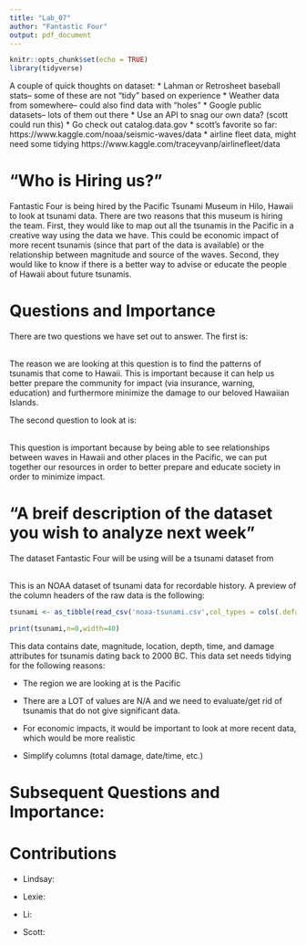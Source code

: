 ```yaml
---
title: "Lab_07"
author: "Fantastic Four"
output: pdf_document
---
```


```r
knitr::opts_chunk$set(echo = TRUE)
library(tidyverse)
```
A couple of quick thoughts on dataset:
* Lahman or Retrosheet baseball stats-- some of these are not "tidy" based on experience
* Weather data from somewhere-- could also find data with "holes"
* Google public datasets-- lots of them out there
* Use an API to snag our own data? (scott could run this)
* Go check out catalog.data.gov
* scott's favorite so far: https://www.kaggle.com/noaa/seismic-waves/data
* airline fleet data, might need some tidying https://www.kaggle.com/traceyvanp/airlinefleet/data


# "Who is Hiring us?"
Fantastic Four is being hired by the Pacific Tsunami Museum in Hilo, Hawaii to look at tsunami data. There are two reasons that this museum is hiring the team. First, they would like to map out all the tsunamis in the Pacific in a creative way using the data we have. This could be economic impact of more recent tsunamis (since that part of the data is available) or the relationship between magnitude and source of the waves. Second, they would like to know if there is a better way to advise or educate the people of Hawaii about future tsunamis.

# Questions and Importance 
There are two questions we have set out to answer. The first is:\
\begin{center}\textbf{What are the patterns in tsunamis that come to Hawaii?}\end{center}\ \
The reason we are looking at this question is to find the patterns of tsunamis that come to Hawaii. This is important because it can help us better prepare the community for impact (via insurance, warning, education) and furthermore minimize the damage to our beloved Hawaiian Islands.\ \

The second question to look at is:\
\begin{center}\textbf{What are the patterns in tsunamis in the Pacific and how to they relate to ones recorded in Hawaii?}\end{center}\ \
This question is important because by being able to see relationships between waves in Hawaii and other places in the Pacific, we can put together our resources in order to better prepare and educate society in order to minimize impact.


# "A breif description of the dataset you wish to analyze next week"
The dataset Fantastic Four will be using will be a tsunami dataset from\ \begin{center}\texttt{https://www.kaggle.com/noaa/seismic-waves/data}\end{center}\ \
This is an NOAA dataset of tsunami data for recordable history. A preview of the column headers of the raw data is the following:
```r
tsunami <- as_tibble(read_csv('noaa-tsunami.csv',col_types = cols(.default = col_character())))

print(tsunami,n=0,width=40)
```
This data contains date, magnitude, location, depth, time, and damage attributes for tsunamis dating back to 2000 BC. This data set needs tidying for the following reasons:\

* The region we are looking at is the Pacific\

* There are a LOT of values are N/A and we need to evaluate/get rid of tsunamis that do not give significant data.\
* For economic impacts, it would be important to look at more recent data, which would be more realistic\
* Simplify columns (total damage, date/time, etc.)


# Subsequent Questions and Importance:

# Contributions
* Lindsay:

* Lexie:

* Li:

* Scott: 
